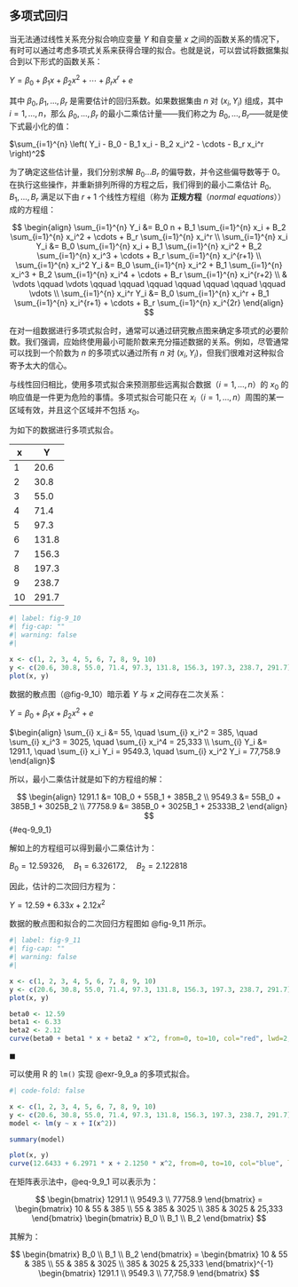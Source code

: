 ## 多项式回归 {#sec-9_9}
当无法通过线性关系充分拟合响应变量 $Y$ 和自变量 $x$ 之间的函数关系的情况下，有时可以通过考虑多项式关系来获得合理的拟合。也就是说，可以尝试将数据集拟合到以下形式的函数关系：

$Y = \beta_0 + \beta_1 x + \beta_2 x^2 + \cdots + \beta_r x^r + e$

其中 $\beta_0, \beta_1, \ldots, \beta_r$ 是需要估计的回归系数。如果数据集由 $n$ 对 $(x_i, Y_i)$ 组成，其中 $i = 1, \ldots, n$，那么 $\beta_0, \ldots, \beta_r$ 的最小二乘估计量——我们称之为 $B_0, \ldots, B_r$——就是使下式最小化的值：

$\sum_{i=1}^{n} \left( Y_i - B_0 - B_1 x_i - B_2 x_i^2 - \cdots - B_r x_i^r \right)^2$

为了确定这些估计量，我们分别求解 $B_0 \ldots B_r$ 的偏导数，并令这些偏导数等于 0。在执行这些操作，并重新排列所得的方程之后，我们得到的最小二乘估计 $B_0, B_1, \ldots, B_r$ 满足以下由 $r + 1$ 个线性方程组（称为 **正规方程**（*normal equations*））成的方程组：

$$
\begin{align}
\sum_{i=1}^{n} Y_i &= B_0 n + B_1 \sum_{i=1}^{n} x_i + B_2 \sum_{i=1}^{n} x_i^2 + \cdots + B_r \sum_{i=1}^{n} x_i^r \\
\sum_{i=1}^{n} x_i Y_i &= B_0 \sum_{i=1}^{n} x_i + B_1 \sum_{i=1}^{n} x_i^2 + B_2 \sum_{i=1}^{n} x_i^3 + \cdots + B_r \sum_{i=1}^{n} x_i^{r+1} \\
\sum_{i=1}^{n} x_i^2 Y_i &= B_0 \sum_{i=1}^{n} x_i^2 + B_1 \sum_{i=1}^{n} x_i^3 + B_2 \sum_{i=1}^{n} x_i^4 + \cdots + B_r \sum_{i=1}^{n} x_i^{r+2} \\
& \vdots \qquad \vdots \qquad \qquad \qquad \qquad \qquad \qquad \qquad \vdots \\
\sum_{i=1}^{n} x_i^r Y_i &= B_0 \sum_{i=1}^{n} x_i^r + B_1 \sum_{i=1}^{n} x_i^{r+1} + \cdots + B_r \sum_{i=1}^{n} x_i^{2r}
\end{align}
$$

在对一组数据进行多项式拟合时，通常可以通过研究散点图来确定多项式的必要阶数。我们强调，应始终使用最小可能阶数来充分描述数据的关系。例如，尽管通常可以找到一个阶数为 $n$ 的多项式以通过所有 $n$ 对 $(x_i, Y_i)$，但我们很难对这种拟合寄予太大的信心。

与线性回归相比，使用多项式拟合来预测那些远离拟合数据（$i = 1, \ldots, n$）的 $x_0$ 的响应值是一件更为危险的事情。多项式拟合可能只在 $x_i$（$i = 1, \ldots, n$）周围的某一区域有效，并且这个区域并不包括 $x_0$。

::: {#exr-9_9_a}
为如下的数据进行多项式拟合。

| x  | Y    |
|----|------|
| 1  | 20.6 |
| 2  | 30.8 |
| 3  | 55.0 |
| 4  | 71.4 |
| 5  | 97.3 |
| 6  | 131.8|
| 7  | 156.3|
| 8  | 197.3|
| 9  | 238.7|
| 10 | 291.7|
:::

::: {#sol-9_9_a}
```r
#| label: fig-9_10
#| fig-cap: ""
#| warning: false
#| 

x <- c(1, 2, 3, 4, 5, 6, 7, 8, 9, 10)
y <- c(20.6, 30.8, 55.0, 71.4, 97.3, 131.8, 156.3, 197.3, 238.7, 291.7)
plot(x, y)
```

数据的散点图（@fig-9_10）暗示着 $Y$ 与 $x$ 之间存在二次关系：

$Y = \beta_0 +\beta_1 x + \beta_2 x ^2 + e$

$\begin{align} \sum_{i} x_i &= 55, \quad \sum_{i} x_i^2 = 385, \quad \sum_{i} x_i^3 = 3025, \quad \sum_{i} x_i^4 = 25,333 \\ \sum_{i} Y_i &= 1291.1, \quad \sum_{i} x_i Y_i = 9549.3, \quad \sum_{i} x_i^2 Y_i = 77,758.9 \end{align}$

所以，最小二乘估计就是如下的方程组的解：

$$
\begin{align}
1291.1 &= 10B_0 + 55B_1 + 385B_2 \\
9549.3 &= 55B_0 + 385B_1 + 3025B_2 \\
77758.9 &= 385B_0 + 3025B_1 + 25333B_2
\end{align}
$$ {#eq-9_9_1}

解如上的方程组可以得到最小二乘估计为：

$B_0 = 12.59326, \quad B_1 = 6.326172, \quad B_2 = 2.122818$

因此，估计的二次回归方程为：

$Y = 12.59 + 6.33x + 2.12x^2$

数据的散点图和拟合的二次回归方程图如 @fig-9_11 所示。

```r
#| label: fig-9_11
#| fig-cap: ""
#| warning: false
#| 

x <- c(1, 2, 3, 4, 5, 6, 7, 8, 9, 10)
y <- c(20.6, 30.8, 55.0, 71.4, 97.3, 131.8, 156.3, 197.3, 238.7, 291.7)
plot(x, y)

beta0 <- 12.59
beta1 <- 6.33
beta2 <- 2.12
curve(beta0 + beta1 * x + beta2 * x^2, from=0, to=10, col="red", lwd=2, add=TRUE)
```

$\blacksquare$
:::

::: {.callout-note} 
可以使用 R 的 `lm()` 实现 @exr-9_9_a 的多项式拟合。

```r
#| code-fold: false

x <- c(1, 2, 3, 4, 5, 6, 7, 8, 9, 10)
y <- c(20.6, 30.8, 55.0, 71.4, 97.3, 131.8, 156.3, 197.3, 238.7, 291.7)
model <- lm(y ~ x + I(x^2))

summary(model)

plot(x, y)
curve(12.6433 + 6.2971 * x + 2.1250 * x^2, from=0, to=10, col="blue", lwd=2, add=TRUE)
```
:::

::: {.callout-tip title="备注"}
在矩阵表示法中，@eq-9_9_1 可以表示为：

$$
\begin{bmatrix}
1291.1 \\
9549.3 \\
77758.9
\end{bmatrix}
=
\begin{bmatrix}
10 & 55 & 385 \\
55 & 385 & 3025 \\
385 & 3025 & 25,333
\end{bmatrix}
\begin{bmatrix}
B_0 \\
B_1 \\
B_2
\end{bmatrix}
$$

其解为：

$$
\begin{bmatrix}
B_0 \\
B_1 \\
B_2
\end{bmatrix}
=
\begin{bmatrix}
10 & 55 & 385 \\
55 & 385 & 3025 \\
385 & 3025 & 25,333
\end{bmatrix}^{-1}
\begin{bmatrix}
1291.1 \\
9549.3 \\
77,758.9
\end{bmatrix}
$$
::: 